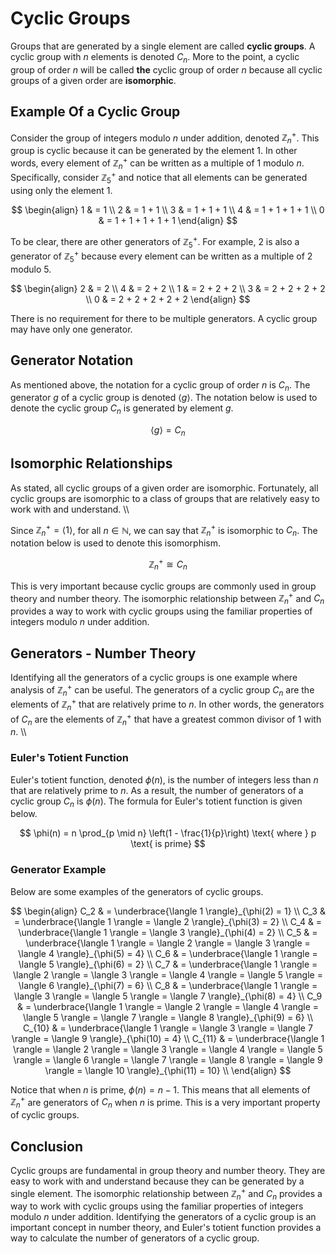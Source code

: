 # Cyclic Groups

Groups that are generated by a single element are called **cyclic groups**.  A cyclic group with $n$ elements is denoted $C_n$.  More to the point, a cyclic group of order $n$ will be called **the** cyclic group of order $n$ because all cyclic groups of a given order are **isomorphic**. 

## Example Of a Cyclic Group

Consider the group of integers modulo $n$ under addition, denoted $\mathbb{Z}_n^+$.  This group is cyclic because it can be generated by the element $1$.  In other words, every element of $\mathbb{Z}_n^+$ can be written as a multiple of $1$ modulo $n$. Specifically, consider $\mathbb{Z}_5^+$ and notice that all elements can be generated using only the element $1$.

$$
\begin{align}
1 & = 1 \\
2 & = 1 + 1 \\
3 & = 1 + 1 + 1 \\
4 & = 1 + 1 + 1 + 1 \\
0 & = 1 + 1 + 1 + 1 + 1
\end{align}
$$

To be clear, there are other generators of $\mathbb{Z}_5^+$.  For example, $2$ is also a generator of $\mathbb{Z}_5^+$ because every element can be written as a multiple of $2$ modulo $5$.

$$
\begin{align}
2 & = 2 \\
4 & = 2 + 2 \\
1 & = 2 + 2 + 2 \\
3 & = 2 + 2 + 2 + 2 \\
0 & = 2 + 2 + 2 + 2 + 2
\end{align}
$$

There is no requirement for there to be multiple generators. A cyclic group may have only one generator.

## Generator Notation

As mentioned above, the notation for a cyclic group of order $n$ is $C_n$.  The generator $g$ of a cyclic group is denoted $\langle g \rangle$.  The notation below is used to denote the cyclic group $C_n$ is generated by element $g$.

$$\langle g \rangle = C_n$$

## Isomorphic Relationships

As stated, all cyclic groups of a given order are isomorphic.  Fortunately, all cyclic groups are isomorphic to a class of groups that are relatively easy to work with and understand. \\\\

Since $\mathbb{Z}_n^+ = \langle 1 \rangle$, for all $n \in \mathbb{N}$, we can say that $\mathbb{Z}_n^+$ is isomorphic to $C_n$.  The notation below is used to denote this isomorphism.

$$\mathbb{Z}_n^+ \cong C_n$$

This is very important because cyclic groups are commonly used in group theory and number theory. The isomorphic relationship between $\mathbb{Z}_n^+$ and $C_n$ provides a way to work with cyclic groups using the familiar properties of integers modulo $n$ under addition.

## Generators - Number Theory

Identifying all the generators of a cyclic groups is one example where analysis of $\mathbb{Z}_n^+$ can be useful.  The generators of a cyclic group $C_n$ are the elements of $\mathbb{Z}_n^+$ that are relatively prime to $n$.  In other words, the generators of $C_n$ are the elements of $\mathbb{Z}_n^+$ that have a greatest common divisor of $1$ with $n$.  \\\\

### Euler's Totient Function

Euler's totient function, denoted $\phi(n)$, is the number of integers less than $n$ that are relatively prime to $n$.  As a result, the number of generators of a cyclic group $C_n$ is $\phi(n)$.  The formula for Euler's totient function is given below.

$$
\phi(n) = n \prod_{p \mid n} \left(1 - \frac{1}{p}\right)   \text{ where } p \text{ is prime}   
$$

### Generator Example  

Below are some examples of the generators  of cyclic groups.  

$$
\begin{align}
C_2 & = \underbrace{\langle 1 \rangle}_{\phi(2) = 1} \\
C_3 & = \underbrace{\langle 1 \rangle = \langle 2 \rangle}_{\phi(3) = 2} \\
C_4 & = \underbrace{\langle 1 \rangle = \langle 3 \rangle}_{\phi(4) = 2} \\
C_5 & = \underbrace{\langle 1 \rangle = \langle 2 \rangle = \langle 3 \rangle = \langle 4 \rangle}_{\phi(5) = 4} \\
C_6 & = \underbrace{\langle 1 \rangle = \langle 5 \rangle}_{\phi(6) = 2} \\
C_7 & = \underbrace{\langle 1 \rangle = \langle 2 \rangle = \langle 3 \rangle = \langle 4 \rangle = \langle 5 \rangle = \langle 6 \rangle}_{\phi(7) = 6} \\
C_8 & = \underbrace{\langle 1 \rangle = \langle 3 \rangle = \langle 5 \rangle = \langle 7 \rangle}_{\phi(8) = 4} \\
C_9 & = \underbrace{\langle 1 \rangle = \langle 2 \rangle = \langle 4 \rangle = \langle 5 \rangle = \langle 7 \rangle = \langle 8 \rangle}_{\phi(9) = 6} \\
C_{10} & = \underbrace{\langle 1 \rangle = \langle 3 \rangle = \langle 7 \rangle = \langle 9 \rangle}_{\phi(10) = 4} \\
C_{11} & = \underbrace{\langle 1 \rangle = \langle 2 \rangle = \langle 3 \rangle = \langle 4 \rangle = \langle 5 \rangle = \langle 6 \rangle = \langle 7 \rangle = \langle 8 \rangle = \langle 9 \rangle = \langle 10 \rangle}_{\phi(11) = 10} \\
\end{align}
$$

Notice that when $n$ is prime, $\phi(n) = n - 1$.  This means that all elements of $\mathbb{Z}_n^+$ are generators of $C_n$ when $n$ is prime.  This is a very important property of cyclic groups.

## Conclusion 

Cyclic groups are fundamental in group theory and number theory.  They are easy to work with and understand because they can be generated by a single element.  The isomorphic relationship between $\mathbb{Z}_n^+$ and $C_n$ provides a way to work with cyclic groups using the familiar properties of integers modulo $n$ under addition.  Identifying the generators of a cyclic group is an important concept in number theory, and Euler's totient function provides a way to calculate the number of generators of a cyclic group.





